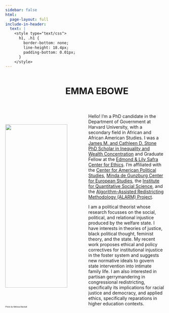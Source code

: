 ```yaml
---
sidebar: false
html:
  page-layout: full
include-in-header:
  text: |
    <style type="text/css">
      h1, .h1 {
        border-bottom: none;
        line-height: 18.4px;
        padding-bottom: 0.01px;
      }
    </style>
---
```


::: column-page-inset
::: columns
::: {.column width="35%"}
:::

::: {.column width="65%"}
# EMMA EBOWE {style="text-transform:none;"}

# 
:::
:::
:::

::: column-page-inset
::: columns
::: {.column width="50%"}
<br> <br> ![](notsmilingcrop.jpg){width="90%"} <br> <h7 style="font-size:0.6vw">Photo by Melissa Blackall</h7>
:::

::: {.column width="50%"}
Hello! I'm a PhD candidate in the Department of Government at Harvard University, with a secondary field in African and African American Studies. I was a [James M. and Cathleen D. Stone PhD Scholar in Inequality and Wealth Concentration](https://inequality.hks.harvard.edu/) and Graduate Fellow at the [Edmond & Lily Safra Center for Ethics](https://ethics.harvard.edu/). I'm affiliated with the [Center for American Political Studies](https://caps.gov.harvard.edu/home), [Minda de Gunzburg Center for European Studies](https://ces.fas.harvard.edu), the [Institute for Quantitative Social Science](https://www.iq.harvard.edu), and the [Algorithm-Assisted Redistricting Methodology (ALARM) Project](https://alarm-redist.org/about.html).

I am a political theorist whose research focusses on the social, political, and relational injustice produced by the welfare state. I have interests in theories of justice, black political thought, feminist theory, and the state. My recent work proposes ethical and policy correctives for institutional injustice in the foster system and suggests new normative ideals to govern state intervention into intimate family life. I am also interested in partisan gerrymandering in congressional redistricting, specifically its implications for racial justice and democracy, and applied ethics, specifically reparations in higher education contexts.
:::
:::
:::

::: column-page-inset
:::
